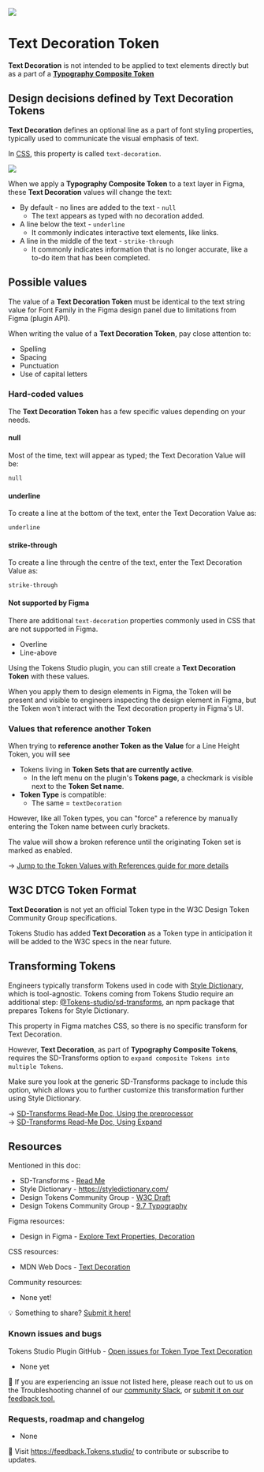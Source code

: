 ![](/token-types/header-token-type-textDeco.png)
# Text Decoration Token 
**Text Decoration** is not intended to be applied to text elements directly but as a part of a [**Typography Composite Token**](/token-types/token-type-typography-composite)

## Design decisions defined by Text Decoration Tokens
**Text Decoration** defines an optional line as a part of font styling properties, typically used to communicate the visual emphasis of text. 

In [CSS](https://developer.mozilla.org/en-US/docs/Web/CSS/text-decoration), this property is called `text-decoration`.

![](/token-types/tokens-textDecoration-form-empty-2-01.png)

When we apply a **Typography Composite Token** to a text layer in Figma, these **Text Decoration** values will change the text:
- By default - no lines are added to the text - `null`
	- The text appears as typed with no decoration added.
- A line below the text - `underline`
	- It commonly indicates interactive text elements, like links.
- A line in the middle of the text - `strike-through` 
	- It commonly indicates information that is no longer accurate, like a to-do item that has been completed.

## Possible values
The value of a **Text Decoration Token** must be identical to the text string value for Font Family in the Figma design panel due to limitations from Figma (plugin API). 

When writing the value of a **Text Decoration Token**, pay close attention to:
- Spelling
- Spacing
- Punctuation
- Use of capital letters

### Hard-coded values
The **Text Decoration Token** has a few specific values depending on your needs.
#### null
Most of the time, text will appear as typed; the Text Decoration Value will be:
```
null
```

#### underline
To create a line at the bottom of the text, enter the Text Decoration Value as:
```
underline
```

#### strike-through
To create a line through the centre of the text, enter the Text Decoration Value as:
```
strike-through
```

#### Not supported by Figma
There are additional `text-decoration` properties commonly used in CSS that are not supported in Figma. 
- Overline
- Line-above

Using the Tokens Studio plugin, you can still create a **Text Decoration Token** with these values. 

When you apply them to design elements in Figma, the Token will be present and visible to engineers inspecting the design element in Figma, but the Token won't interact with the Text decoration property in Figma's UI. 

### Values that reference another Token
When trying to **reference another Token as the Value** for a Line Height Token, you will see
- Tokens living in **Token Sets that are currently active**.
	- In the left menu on the plugin's **Tokens page**, a checkmark is visible next to the **Token Set name**. 
- **Token Type** is compatible:
	- The same = `textDecoration`

However, like all Token types, you can "force" a reference by manually entering the Token name between curly brackets.


<Callout type="info" emoji="✦">
The value will show a broken reference until the originating Token set is marked as enabled.
</Callout>

→ [Jump to the Token Values with References guide for more details](/variables/references)

## W3C DTCG Token Format 
**Text Decoration** is not yet an official Token type in the W3C Design Token Community Group specifications.

Tokens Studio has added **Text Decoration** as a Token type in anticipation it will be added to the W3C specs in the near future. 

## Transforming Tokens
Engineers typically transform Tokens used in code with [Style Dictionary](https://styledictionary.com/), which is tool-agnostic. Tokens coming from Tokens Studio require an additional step: [@Tokens-studio/sd-transforms](https://www.npmjs.com/package/@tokens-studio/sd-transforms), an npm package that prepares Tokens for Style Dictionary. 

This property in Figma matches CSS, so there is no specific transform for Text Decoration. 

However, **Text Decoration**, as part of **Typography Composite Tokens**, requires the SD-Transforms option to `expand composite Tokens into multiple Tokens`. 

Make sure you look at the generic SD-Transforms package to include this option, which allows you to further customize this transformation further using Style Dictionary. 

→ [SD-Transforms Read-Me Doc, Using the preprocessor](https://github.com/Tokens-studio/sd-transforms/?tab=readme-ov-file#using-the-preprocessor)\
→ [SD-Transforms Read-Me Doc, Using Expand](https://github.com/Tokens-studio/sd-transforms/?tab=readme-ov-file#using-expand)


## Resources
Mentioned in this doc:
- SD-Transforms - [Read Me ](https://github.com/tokens-studio/sd-transforms#readme)
- Style Dictionary - https://styledictionary.com/
- Design Tokens Community Group - [W3C Draft](https://tr.designTokens.org/format/)
- Design Tokens Community Group - [9.7 Typography](ttps://tr.designTokens.org/format/#typography)

Figma resources:
- Design in Figma - [Explore Text Properties, Decoration](https://help.figma.com/hc/en-us/articles/360039956634-Explore-text-properties#decoration)

CSS resources:
- MDN Web Docs - [Text Decoration](https://developer.mozilla.org/en-US/docs/Web/CSS/text-decoration)

Community resources:
- None yet! 

💡 Something to share? [Submit it here!](https://feedback.Tokens.studio/)

### Known issues and bugs
Tokens Studio Plugin GitHub - [Open issues for Token Type Text Decoration](https://github.com/tokens-studio/figma-plugin/labels/token%20type%20text%20decoration)
- None yet

🐞 If you are experiencing an issue not listed here, please reach out to us on the Troubleshooting channel of our [community Slack](https://Tokens.studio/slack), or [submit it on our feedback tool.](https://feedback.Tokens.studio/ ) 

### Requests, roadmap and changelog
- None 

💌 Visit https://feedback.Tokens.studio/ to contribute or subscribe to updates.
